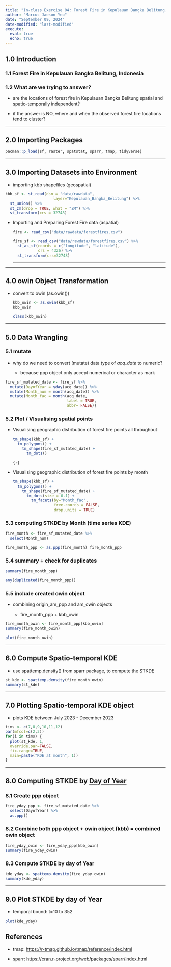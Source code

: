 ```yaml
---
title: "In-class Exercise 04: Forest Fire in Kepulauan Bangka Belitung, Indonesia (Spatio-temporal Point Patterns Analysis"
author: "Marcus Jaeson Yeo"
date: "September 09, 2024"
date-modified: "last-modified"
execute: 
  eval: true
  echo: true
---
```


## 1.0 Introduction

### 1.1 Forest Fire in Kepulauan Bangka Belitung, Indonesia

### 1.2 What are we trying to answer?

-   are the locations of forest fire in Kepulauan Bangka Belitung spatial and spatio-temporally independent?

-   if the answer is NO, where and when the observed forest fire locations tend to cluster?

------------------------------------------------------------------------

## 2.0 Importing Packages

```r
pacman::p_load(sf, raster, spatstat, sparr, tmap, tidyverse)
```

------------------------------------------------------------------------

## 3.0 Importing Datasets into Environment

-   importing kbb shapefiles (geospatial)

```r
kbb_sf <- st_read(dsn = "data/rawdata", 
                     layer="Kepulauan_Bangka_Belitung") %>%
  st_union() %>%
  st_zm(drop = TRUE, what = "ZM") %>%
  st_transform(crs = 32748)
```

-   Importing and Preparing Forest Fire data (aspatial)

    ```r
    fire <- read_csv("data/rawdata/forestfires.csv")
    ```

    ```r
    fire_sf <- read_csv("data/rawdata/forestfires.csv") %>%
      st_as_sf(coords = c("longitude", "latitude"),
               crs = 4326) %>%
      st_transform(crs=32748)
    ```

    ------------------------------------------------------------------------

------------------------------------------------------------------------

## 4.0 owin Object Transformation

-   convert to owin (as.owin())

    ```r
    kbb_owin <- as.owin(kbb_sf)
    kbb_owin
    ```

    ```r
    class(kbb_owin)
    ```

------------------------------------------------------------------------

## 5.0 Data Wrangling

### 5.1 mutate

-   why do we need to convert (mutate) data type of *acq_date* to numeric?

    -   because ppp object only accept numerical or character as mark

```r
fire_sf_mutated_date <- fire_sf %>%
  mutate(DayofYear = yday(acq_date)) %>%
  mutate(Month_num = month(acq_date)) %>%
  mutate(Month_fac = month(acq_date, 
                           label = TRUE,
                           abbr= FALSE))

```

### 5.2 Plot / VIsualising spatial points

-   Visualising geographic distribution of forest fire points all throughout

    ```r
    tm_shape(kbb_sf) +   
      tm_polygons() +    
        tm_shape(fire_sf_mutated_date) +    
          tm_dots()
    ```

    `{r}`

-   Visualising geographic distribution of forest fire points by month

    ```r
    tm_shape(kbb_sf) +   
      tm_polygons() +    
        tm_shape(fire_sf_mutated_date) +    
          tm_dots(size = 0.1) +    
            tm_facets(by="Month_fac",              
                      free.coords = FALSE,             
                      drop.units = TRUE)
    ```

### 5.3 computing STKDE by Month (time series KDE)

```r
fire_month <- fire_sf_mutated_date %>%   
  select(Month_num)
```

```r
fire_month_ppp <- as.ppp(fire_month) fire_month_ppp
```

### 5.4 summary + check for duplicates

```r
summary(fire_month_ppp)
```

```r
any(duplicated(fire_month_ppp))
```

### 5.5 include created owin object

-   combining origin_am_ppp and am_owin objects

    -   fire_month_ppp + kbb_owin

```r
fire_month_owin <- fire_month_ppp[kbb_owin]
summary(fire_month_owin)
```

```r
plot(fire_month_owin)
```

------------------------------------------------------------------------

## 6.0 Compute Spatio-temporal KDE

-   use spattemp.density() from sparr package, to compute the STKDE

```r
st_kde <- spattemp.density(fire_month_owin)
summary(st_kde)
```

------------------------------------------------------------------------

## 7.0 Plotting Spatio-temporal KDE object

-   plots KDE between July 2023 - December 2023

```r
tims <- c(7,8,9,10,11,12) 
par(mfcol=c(2,3)) 
for(i in tims) {
  plot(st_kde, 1,         
  override.par=FALSE,        
  fix.range=TRUE,        
  main=paste("KDE at month", 1)) 
}
```

------------------------------------------------------------------------

## 8.0 Computing STKDE by [Day of Year]{.underline}

### 8.1 Create ppp object 

```r
fire_yday_ppp <- fire_sf_mutated_date %>% 
  select(DayofYear) %>%
  as.ppp()

```

### 8.2 Combine both ppp object + owin object (kbb) = combined owin object 

```r
fire_yday_owin <- fire_yday_ppp[kbb_owin]
summary(fire_yday_owin)
```

### 8.3 Compute STKDE by day of Year

```r
kde_yday <- spattemp.density(fire_yday_owin)
summary(kde_yday)
```

------------------------------------------------------------------------

## 9.0 Plot STKDE by day of Year

-   temporal bound: t=10 to 352

```r
plot(kde_yday)
```

## References

-   tmap: <https://r-tmap.github.io/tmap/reference/index.html>

-   sparr: <https://cran.r-project.org/web/packages/sparr/index.html>
